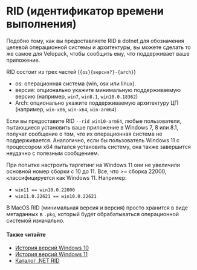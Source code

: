 # RID (идентификатор времени выполнения)

<AppliesTo all />

Подобно тому, как вы предоставляете RID в dotnet для обозначения целевой операционной системы и архитектуры, вы можете сделать то же самое для Velopack, чтобы сообщить ему, что поддерживает ваше приложение. 

RID состоит из трех частей (`{os}{версия?}-{arch}`)

- os: операционная система (win, osx или linux).
- версия: опционально укажите минимальную поддерживаемую версию (например, `win7`, `win8.1`, `win10.0.18362`)
- Arch: опционально укажите поддерживаемую архитектуру ЦП (например, `win-x86`, `win-x64`, `win-arm64`)

Если вы предоставите RID `--rid win10-arm64`, любые пользователи, пытающиеся установить ваше приложение в Windows 7, 8 или 8.1, получат сообщение о том, что их операционная система не поддерживается. Аналогично, если бы пользователь Windows 11 с процессором x64 пытался установить систему, она также завершится неудачно с полезным сообщением.

При попытке настроить таргетинг на Windows 11 они не увеличили основной номер сборки с 10 до 11. Все, что >= сборка 22000, классифицируется как Windows 11. Например:

- `win11 == win10.0.22000`
- `win11.0.22621 == win10.0.22621`

В MacOS RID (минимальная версия и версия) просто хранится в виде метаданных в `.pkg`, который будет обрабатываться операционной системой изначально.

#### Также читайте

- [История версий Windows 10](https://en.wikipedia.org/wiki/Windows_10_version_history)
- [История версий Windows 11](https://en.wikipedia.org/wiki/Windows_11_version_history)
- [Каталог .NET RID](https://learn.microsoft.com/dotnet/core/rid-catalog)
